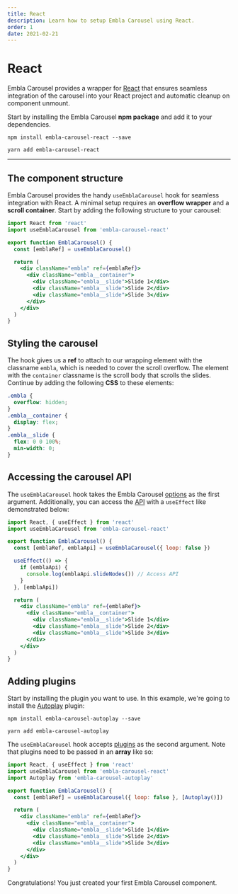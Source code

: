 ```yaml
---
title: React
description: Learn how to setup Embla Carousel using React.
order: 1
date: 2021-02-21
---
```



# React

Embla Carousel provides a wrapper for [React](https://react.dev/) that ensures seamless integration of the carousel into your React project and automatic cleanup on component unmount.

Start by installing the Embla Carousel **npm package** and add it to your dependencies.

<Tabs groupId={TABS_PACKAGE_MANAGER.GROUP_ID}>
  <TabsItem tab={TABS_PACKAGE_MANAGER.TABS.NPM}>

```shell
npm install embla-carousel-react --save
```

  </TabsItem>
  <TabsItem tab={TABS_PACKAGE_MANAGER.TABS.YARN}>

```shell
yarn add embla-carousel-react
```

  </TabsItem>
</Tabs>

---

## The component structure

Embla Carousel provides the handy `useEmblaCarousel` hook for seamless integration with React. A minimal setup requires an **overflow wrapper** and a **scroll container**. Start by adding the following structure to your carousel:

```jsx
import React from 'react'
import useEmblaCarousel from 'embla-carousel-react'

export function EmblaCarousel() {
  const [emblaRef] = useEmblaCarousel()

  return (
    <div className="embla" ref={emblaRef}>
      <div className="embla__container">
        <div className="embla__slide">Slide 1</div>
        <div className="embla__slide">Slide 2</div>
        <div className="embla__slide">Slide 3</div>
      </div>
    </div>
  )
}
```

## Styling the carousel

The hook gives us a **ref** to attach to our wrapping element with the classname `embla`, which is needed to cover the scroll overflow. The element with the `container` classname is the scroll body that scrolls the slides. Continue by adding the following **CSS** to these elements:

```css
.embla {
  overflow: hidden;
}
.embla__container {
  display: flex;
}
.embla__slide {
  flex: 0 0 100%;
  min-width: 0;
}
```

## Accessing the carousel API

The `useEmblaCarousel` hook takes the Embla Carousel [options](/api/options/) as the first argument. Additionally, you can access the [API](/api/) with a `useEffect` like demonstrated below:

```jsx highlight={5,7-11}
import React, { useEffect } from 'react'
import useEmblaCarousel from 'embla-carousel-react'

export function EmblaCarousel() {
  const [emblaRef, emblaApi] = useEmblaCarousel({ loop: false })

  useEffect(() => {
    if (emblaApi) {
      console.log(emblaApi.slideNodes()) // Access API
    }
  }, [emblaApi])

  return (
    <div className="embla" ref={emblaRef}>
      <div className="embla__container">
        <div className="embla__slide">Slide 1</div>
        <div className="embla__slide">Slide 2</div>
        <div className="embla__slide">Slide 3</div>
      </div>
    </div>
  )
}
```

## Adding plugins

Start by installing the plugin you want to use. In this example, we're going to install the [Autoplay](/plugins/autoplay/) plugin:

<Tabs groupId={TABS_PACKAGE_MANAGER.GROUP_ID}>
  <TabsItem tab={TABS_PACKAGE_MANAGER.TABS.NPM}>

```shell
npm install embla-carousel-autoplay --save
```

  </TabsItem>
  <TabsItem tab={TABS_PACKAGE_MANAGER.TABS.YARN}>

```shell
yarn add embla-carousel-autoplay
```

  </TabsItem>
</Tabs>

The `useEmblaCarousel` hook accepts [plugins](/plugins/) as the second argument. Note that plugins need to be passed in an **array** like so:

```jsx highlight={3,6}
import React, { useEffect } from 'react'
import useEmblaCarousel from 'embla-carousel-react'
import Autoplay from 'embla-carousel-autoplay'

export function EmblaCarousel() {
  const [emblaRef] = useEmblaCarousel({ loop: false }, [Autoplay()])

  return (
    <div className="embla" ref={emblaRef}>
      <div className="embla__container">
        <div className="embla__slide">Slide 1</div>
        <div className="embla__slide">Slide 2</div>
        <div className="embla__slide">Slide 3</div>
      </div>
    </div>
  )
}
```

Congratulations! You just created your first Embla Carousel component.
